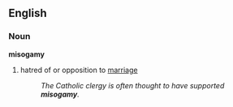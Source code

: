 ==English==
===Noun===
'''misogamy'''
#hatred of or opposition to [[marriage]]
#:''The Catholic clergy is often thought to have supported '''misogamy'''.''